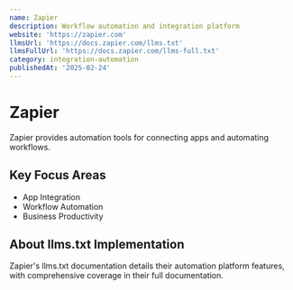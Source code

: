 ```yaml
---
name: Zapier
description: Workflow automation and integration platform
website: 'https://zapier.com'
llmsUrl: 'https://docs.zapier.com/llms.txt'
llmsFullUrl: 'https://docs.zapier.com/llms-full.txt'
category: integration-automation
publishedAt: '2025-02-24'
---
```


# Zapier

Zapier provides automation tools for connecting apps and automating workflows.

## Key Focus Areas

- App Integration
- Workflow Automation
- Business Productivity

## About llms.txt Implementation

Zapier's llms.txt documentation details their automation platform features, with comprehensive coverage in their full documentation.
